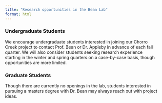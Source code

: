 ```yaml
---
title: "Research opportunities in the Bean Lab"
format: html
---
```


### Undergraduate Students
We encourage undergraduate students interested in joining our Chorro Creek project to contact Prof. Bean or Dr. Appleby in advance of each fall quarter. We will also consider students seeking research experience starting in the winter and spring quarters on a case-by-case basis, though opportunities are more limited.

### Graduate Students
Though there are currently no openings in the lab, students interested in pursuing a masters degree with Dr. Bean may always reach out with project ideas.